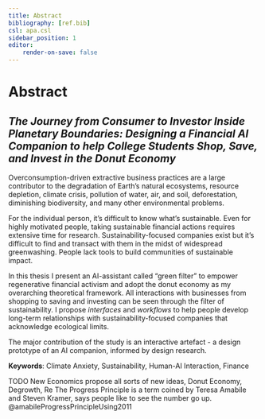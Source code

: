 ```yaml
---
title: Abstract
bibliography: [ref.bib]
csl: apa.csl
sidebar_position: 1
editor:
    render-on-save: false
---
```


# Abstract

## *The Journey from Consumer to Investor Inside Planetary Boundaries: Designing a Financial AI Companion to help College Students Shop, Save, and Invest in the Donut Economy*

Overconsumption-driven extractive business practices are a large contributor to the degradation of Earth's natural ecosystems, resource depletion, climate crisis, pollution of water, air, and soil, deforestation, diminishing biodiversity, and many other environmental problems.

For the individual person, it's difficult to know what's sustainable. Even for highly motivated people, taking sustainable financial actions requires extensive time for research. Sustainability-focused companies exist but it's difficult to find and transact with them in the midst of widespread greenwashing. People lack tools to build communities of sustainable impact.

In this thesis I present an AI-assistant called "green filter" to empower regenerative financial activism and adopt the donut economy as my overarching theoretical framework. All interactions with businesses from shopping to saving and investing can be seen through the filter of sustainability. I propose *interfaces* and *workflows* to help people develop long-term relationships with sustainability-focused companies that acknowledge ecological limits.

The major contribution of the study is an interactive artefact - a design prototype of an AI companion, informed by design research.

**Keywords**: Climate Anxiety, Sustainability, Human-AI Interaction, Finance


TODO New Economics propose all sorts of new ideas, Donut Economy, Degrowth, Re
The Progress Principle is a term coined by Teresa Amabile and Steven Kramer, says people like to see the number go up. @amabileProgressPrincipleUsing2011